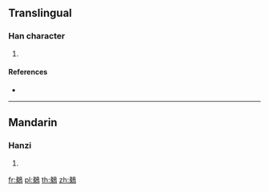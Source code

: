 {{character info/new}}
==Translingual==

===Han character===
{{Han char|rn=196|rad=鳥|as=09|sn=20|four=27227|canj=VOHAF}}

# {{defn|Han|sort=鳥09}}

====References====
* {{Han ref|kx=1495.190|dkj=47140|dj=2025.150|hdz=74649.020|uh=9DA8|ud=40360|bh=F5A9|bd=62889}}

----

==Mandarin==

===Hanzi===
{{cmn-hanzi|pin=[[dùn]] ([[dun4]])|wg=tun<sup>4</sup>}}

# {{defn|lang=cmn|sort=鳥09}}

[[fr:鶨]]
[[pl:鶨]]
[[th:鶨]]
[[zh:鶨]]
